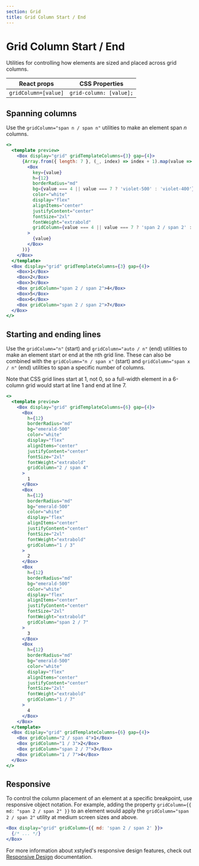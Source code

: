 ```yaml
---
section: Grid
title: Grid Column Start / End
---
```


# Grid Column Start / End

Utilities for controlling how elements are sized and placed across grid columns.

| React props          | CSS Properties          |
| -------------------- | ----------------------- |
| `gridColumn=[value]` | `grid-column: [value];` |

## Spanning columns

Use the `gridColumn="span n / span n"` utilities to make an element span _n_ columns.

```jsx preview
<>
  <template preview>
    <Box display="grid" gridTemplateColumns={3} gap={4}>
      {Array.from({ length: 7 }, (_, index) => index + 1).map(value => (
        <Box
          key={value}
          h={12}
          borderRadius="md"
          bg={value === 4 || value === 7 ? 'violet-500' : 'violet-400'}
          color="white"
          display="flex"
          alignItems="center"
          justifyContent="center"
          fontSize="2xl"
          fontWeight="extrabold"
          gridColumn={value === 4 || value === 7 ? 'span 2 / span 2' : ''}
        >
          {value}
        </Box>
      ))}
    </Box>
  </template>
  <Box display="grid" gridTemplateColumns={3} gap={4}>
    <Box>1</Box>
    <Box>2</Box>
    <Box>3</Box>
    <Box gridColumn="span 2 / span 2">4</Box>
    <Box>5</Box>
    <Box>6</Box>
    <Box gridColumn="span 2 / span 2">7</Box>
  </Box>
</>
```

## Starting and ending lines

Use the `gridColumn="n"` (start) and `gridColumn="auto / n"` (end) utilities to make an element start or end at the nth grid line. These can also be combined with the `gridColumn="n / span x"` (start) and `gridColumn="span x / n"` (end) utilities to span a specific number of columns.

Note that CSS grid lines start at 1, not 0, so a full-width element in a 6-column grid would start at line 1 and end at line 7.

```jsx preview
<>
  <template preview>
    <Box display="grid" gridTemplateColumns={6} gap={4}>
      <Box
        h={12}
        borderRadius="md"
        bg="emerald-500"
        color="white"
        display="flex"
        alignItems="center"
        justifyContent="center"
        fontSize="2xl"
        fontWeight="extrabold"
        gridColumn="2 / span 4"
      >
        1
      </Box>
      <Box
        h={12}
        borderRadius="md"
        bg="emerald-500"
        color="white"
        display="flex"
        alignItems="center"
        justifyContent="center"
        fontSize="2xl"
        fontWeight="extrabold"
        gridColumn="1 / 3"
      >
        2
      </Box>
      <Box
        h={12}
        borderRadius="md"
        bg="emerald-500"
        color="white"
        display="flex"
        alignItems="center"
        justifyContent="center"
        fontSize="2xl"
        fontWeight="extrabold"
        gridColumn="span 2 / 7"
      >
        3
      </Box>
      <Box
        h={12}
        borderRadius="md"
        bg="emerald-500"
        color="white"
        display="flex"
        alignItems="center"
        justifyContent="center"
        fontSize="2xl"
        fontWeight="extrabold"
        gridColumn="1 / 7"
      >
        4
      </Box>
    </Box>
  </template>
  <Box display="grid" gridTemplateColumns={6} gap={4}>
    <Box gridColumn="2 / span 4">1</Box>
    <Box gridColumn="1 / 3">2</Box>
    <Box gridColumn="span 2 / 7">3</Box>
    <Box gridColumn="1 / 7">4</Box>
  </Box>
</>
```

## Responsive

To control the column placement of an element at a specific breakpoint, use responsive object notation. For example, adding the property `gridColumn={{ md: "span 2 / span 2" }}` to an element would apply the `gridColumn="span 2 / span 2"` utility at medium screen sizes and above.

```jsx
<Box display="grid" gridColumn={{ md: 'span 2 / span 2' }}>
  {/* ... */}
</Box>
```

For more information about xstyled's responsive design features, check out [Responsive Design](@TODO-link) documentation.
